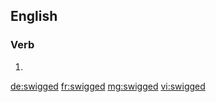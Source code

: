 ==English==

===Verb===
{{head|en}}

# {{en-past of|swig}}

[[de:swigged]]
[[fr:swigged]]
[[mg:swigged]]
[[vi:swigged]]
